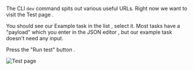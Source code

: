 <Step title="Perform a test run using the dashboard">

The CLI `dev` command spits out various useful URLs. Right now we want to visit the Test page <Icon icon="circle-1" iconType="solid" size={20} color="F43F47" />.

You should see our Example task in the list <Icon icon="circle-2" iconType="solid" size={20} color="F43F47" />, select it. Most tasks have a "payload" which you enter in the JSON editor <Icon icon="circle-3" iconType="solid" size={20} color="F43F47" />, but our example task doesn't need any input.

Press the "Run test" button <Icon icon="circle-4" iconType="solid" size={20} color="F43F47" />.

![Test page](/images/test-page.png)

</Step>
